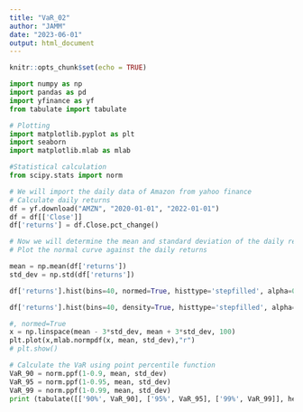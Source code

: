```yaml
---
title: "VaR_02"
author: "JAMM"
date: "2023-06-01"
output: html_document
---
```


```r
knitr::opts_chunk$set(echo = TRUE)
```

```python
import numpy as np
import pandas as pd
import yfinance as yf
from tabulate import tabulate

# Plotting
import matplotlib.pyplot as plt
import seaborn
import matplotlib.mlab as mlab

#Statistical calculation
from scipy.stats import norm
```

```python
# We will import the daily data of Amazon from yahoo finance
# Calculate daily returns
df = yf.download("AMZN", "2020-01-01", "2022-01-01")
df = df[['Close']]
df['returns'] = df.Close.pct_change()

# Now we will determine the mean and standard deviation of the daily returns 
# Plot the normal curve against the daily returns

mean = np.mean(df['returns'])
std_dev = np.std(df['returns'])
```

```python
df['returns'].hist(bins=40, normed=True, histtype='stepfilled', alpha=0.5)
```

```python
df['returns'].hist(bins=40, density=True, histtype='stepfilled', alpha=0.5)
```

```python
#, normed=True
x = np.linspace(mean - 3*std_dev, mean + 3*std_dev, 100)
plt.plot(x,mlab.normpdf(x, mean, std_dev),"r")
# plt.show()
```

```python
# Calculate the VaR using point percentile function
VaR_90 = norm.ppf(1-0.9, mean, std_dev)
VaR_95 = norm.ppf(1-0.95, mean, std_dev)
VaR_99 = norm.ppf(1-0.99, mean, std_dev)
print (tabulate([['90%', VaR_90], ['95%', VaR_95], ['99%', VaR_99]], headers = ['Confidence Level', 'Value at Risk']))
```

